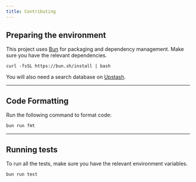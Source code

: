 ```yaml
---
title: Contributing
---
```


## Preparing the environment

This project uses [Bun](https://bun.sh/) for packaging and dependency management. Make sure you have the relevant dependencies.

```commandline
curl -fsSL https://bun.sh/install | bash
```

You will also need a search database on [Upstash](https://console.upstash.com/search).

---

## Code Formatting

Run the following command to format code:

```bash
bun run fmt
```

---

## Running tests

To run all the tests, make sure you have the relevant environment variables.

```bash
bun run test
```
